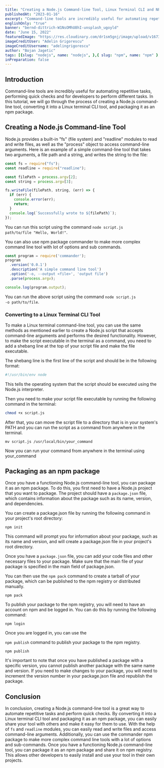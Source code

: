 ```yaml
---
title: "Creating a Node.js Command-line Tool, Linux Terminal CLI and NPM Package"
publishedAt: "2023-01-16"
excerpt: "Command-line tools are incredibly useful for automating repetitive tasks, performing quick checks and for developers to perform different tasks.In this tutorial, we will go through the process of creating a Node.js command-line tool."
englishOnly: "true"
banner: "bernd-dittrich-W1NsOMhU8hI-unsplash_ugoyld"
date: "June 15, 2022"
featuredImage: "https://res.cloudinary.com/dr1sm5gnj/image/upload/v1673872691/igutech/blogs/biyunfei-yang--hcq1rI9VM0-unsplash_oxrnen.jpg"
imageCreditUser: "Adelin Grigorescu"
imageCreditUsername: "adelingrigorescu"
author: "Bojan Jagetic"
tags: [{slug: "nodejs", name: "nodejs", },{ slug: "npm", name: "npm" }, { slug: "linux", name: "linux" }]
inPreparation: false
---
```


## Introduction
<Adjusted>Command-line</Adjusted> tools  are incredibly useful for automating repetitive tasks, performing quick checks and for developers to perform different tasks. In this tutorial, we will go through the process of creating a Node.js command-line tool, converting it into a Linux terminal CLI tool, and packaging it as an npm package.

## Creating a Node.js Command-line Tool

Node.js provides a built-in "fs" (file system) and "readline" modules to read and write files, as well as the "process" object to access command-line arguments. Here is an example of a simple command-line tool that takes two arguments, a file path and a string, and writes the string to the file:

```javascript
const fs = require("fs");
const readline = require("readline");

const filePath = process.argv[2];
const string = process.argv[3];

fs.writeFile(filePath, string, (err) => {
  if (err) {
    console.error(err);
    return;
  }
  console.log(`Successfully wrote to ${filePath}`);
});
```

You can run this script using the command <code>node script.js path/to/file "Hello, World!"</code>.

You can also use npm package <Link href="https://www.npmjs.com/package/commander">commander</Link> to make more complex command line tool with lot of options and sub commands.

```javascript
const program = require('commander');
program
  .version('0.0.1')
  .description('A simple command line tool')
  .option('-o, --output <file>', 'output file')
  .parse(process.argv);

console.log(program.output);
```

You can run the above script using the command <code>node script.js -o path/to/file</code>.


### Converting to a Linux Terminal CLI Tool

To make a Linux terminal command-line tool, you can use the same methods as mentioned earlier to create a Node.js script that accepts command-line arguments and performs the desired functionality. However, to make the script executable in the terminal as a command, you need to add a shebang line at the top of your script file and make the file executable.


The shebang line is the first line of the script and should be in the following format:

```bash
#!/usr/bin/env node
```

This tells the operating system that the script should be executed using the Node.js interpreter.

Then you need to make your script file executable by running the following command in the terminal:

```bash
chmod +x script.js
```

After that, you can move the script file to a directory that is in your system's PATH and you can run the script as a command from anywhere in the terminal.

```shell
mv script.js /usr/local/bin/your_command
```

Now you can run your command from anywhere in the terminal using your_command


## Packaging as an npm package

Once you have a functioning Node.js command-line tool, you can package it as an npm package. To do this, you first need to have a Node.js project that you want to package. The project should have a <code>package.json</code> file, which contains information about the package such as its name, version, and dependencies.

You can create a package.json file by running the following command in your project's root directory:


```shell
npm init
```

This command will prompt you for information about your package, such as its name and version, and will create a package.json file in your project's root directory.

Once you have a <code>package.json</code> file, you can add your code files and other necessary files to your package. Make sure that the main file of your package is specified in the main field of package.json.

You can then use the <code>npm pack</code> command to create a tarball of your package, which can be published to the npm registry or distributed manually.

```shell
npm pack
```

To publish your package to the npm registry, you will need to have an account on npm and be logged in. You can do this by running the following command:

```shell
npm login
```

Once you are logged in, you can use the

<code>npm publish</code> command to publish your package to the npm registry.

```shell
npm publish
```

It's important to note that once you have published a package with a specific version, you cannot publish another package with the same name and version. If you need to make changes to your package, you will need to increment the version number in your package.json file and republish the package.


## Conclusion

In conclusion, creating a Node.js command-line tool is a great way to automate repetitive tasks and perform quick checks. By converting it into a Linux terminal CLI tool and packaging it as an npm package, you can easily share your tool with others and make it easy for them to use. With the help of <code>fs</code> and <code>readline</code> modules, you can easily read and write files and access command-line arguments. Additionally, you can use the commander npm package to make more complex command line tools with a lot of options and sub-commands. Once you have a functioning Node.js command-line tool, you can package it as an npm package and share it on npm registry. This allows other developers to easily install and use your tool in their own projects.






